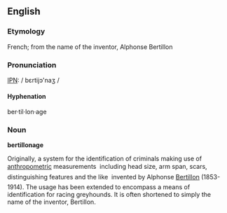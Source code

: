 ==English==

===Etymology===
French; from the name of the inventor, Alphonse Bertillon

===Pronunciation===
[[IPN]]: / bɛrtijɔ'naʒ /

====Hyphenation====
ber&middot;til&middot;lon&middot;age

===Noun===
'''bertillonage'''

Originally, a system for the identification of criminals making use of [[anthropometric]] measurements &#151; including head size, arm span, scars, distinguishing features and the like &#151; invented by Alphonse [[Bertillon]] (1853-1914). The usage has been extended to encompass a means of identification for racing greyhounds. It is often shortened to simply the name of the inventor, Bertillon.
